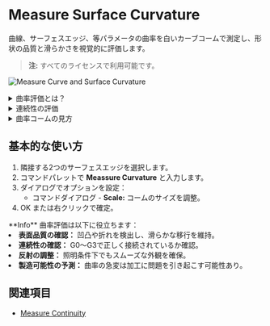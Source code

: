 
# Measure Surface Curvature

<Reference shortcut="" command="Measure Curvature" button="" />

曲線、サーフェスエッジ、等パラメータの曲率を白いカーブコームで測定し、形状の品質と滑らかさを視覚的に評価します。

> **注:** すべてのライセンスで利用可能です。

![Measure Curve and Surface Curvature](/img/measure-curve-surface-curvature.png)


<details>
  <summary>曲率評価とは？</summary>
  <div className="px-4">
    <p className="mt-2">
      <strong>曲率測定</strong>ツールは、曲線やサーフェスの滑らかさと連続性を評価するために曲率を分析します。
      各点での半径の逆数（曲率）を示す「コーム（櫛）」を表示し、高品質なサーフェス作成に役立ちます。
    </p>

    <img src="/img/curvature-comb.png" alt="Curvature Comb" className="mt-4" />

    <p className="mt-2">
      <strong>曲率</strong>は、その点における半径の逆数として計算されます。これは、離散的な点で視覚的に「コーム」で表示されます。<strong>フロー</strong>と呼ばれるこれらの線の変化は、曲線の挙動や形状を示します。
      <br /><br />
      各コーム線の<strong>長さ</strong>は、その点の半径の逆数に比例します。つまり、曲率が大きいほど線が長くなります。
      <br /><br />
      各線の<strong>方向</strong>は、その点での曲率に対して垂直（法線方向）です。
      <br /><br />
      この例の<strong>赤い</strong>輪郭は、曲線の形状と流れを示しています。

      > **注:** 曲線やサーフェスの端が平らな場合、曲率は表示されません。
    </p>
  </div>
</details>


<details>
  <summary>連続性の評価</summary>
  <div className="px-4">
  <p className="mt-2">
    このツールを使って、曲線やサーフェスが<strong>G0</strong>、<strong>G1</strong>、<strong>G2</strong>、<strong>G3</strong>の連続性を持っているかを確認できます。

    <ul>
    <li><strong>G0</strong>（位置連続） - 同じ点で接しているが、角や方向のズレがある。</li>
      <li><strong>G1</strong>（接線連続） - 接線は揃っているが、曲率は異なる。</li>
      <li><strong>G2</strong>（曲率連続） - 曲率も一致しており、滑らかに繋がっているが、コーム線は接線になっていない。</li>
      <li><strong>G3</strong>（加速度連続） - 曲率と接線が完全に一致し、極めて滑らかな接続が実現される。</li> 
    </ul>
    連続性の詳細は <a href="/cad-essentials/continuity-curve-and-surface">こちら</a>。

    ![Curvature Examples on G0, G1, and G2](/img/curvature-0.png)
  </p>
  </div>
</details>

<details>
  <summary>曲率コームの見方</summary>
  <div className="px-4">
  <p className="mt-2">
  曲率コームを読み取る際は、線の長さの変化に注目します。
  <ul>
    <li><strong>1.</strong> 線の長さが等しい：一定の曲率（円弧など）。</li>
      <li><strong>2.</strong> 長さが変化する：加速や減速など曲率が変わっている。</li>
      <li><strong>3.</strong> 線がゼロになり反転：無曲率（平坦な点）、変曲点。</li>
      <li><strong>4.</strong> コームの切れ目：<a href="/cad-essentials/nurbs-overview#spans">編集点</a>または曲線間の不連続。</li> 
  </ul>

    ![Understanding Curvature Combs](/img/curvature-comb-1.png)

  </p>
  </div>
</details>

## 基本的な使い方

1. 隣接する2つのサーフェスエッジを選択します。  
2. コマンドパレットで **Meassure Curvature** と入力します。
3. ダイアログでオプションを設定：
   - <Kst>コマンドダイアログ</Kst>
         - **Scale:**  コームのサイズを調整。 
4. OK または右クリックで確定。

<VideoPlayer fileName="measure-curvature-0"/>

<Callout type="info" emoji="💡">
**Info**    
曲率評価は以下に役立ちます：
  <li><strong>表面品質の確認：</strong> 凹凸や折れを検出し、滑らかな移行を維持。</li>
  <li><strong>連続性の確認：</strong> G0〜G3で正しく接続されているか確認。</li>
  <li><strong>反射の調整：</strong> 照明条件下でもスムーズな外観を確保。</li>
  <li><strong>製造可能性の予測：</strong> 曲率の急変は加工に問題を引き起こす可能性あり。</li>
</Callout>

## 関連項目
- [Measure Continuity](/solid/measure-continuity)
